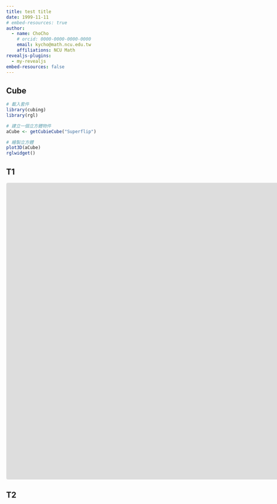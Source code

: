 ```yaml
---
title: test title
date: 1999-11-11
# embed-resources: true
author:
  - name: ChoCho
    # orcid: 0000-0000-0000-0000
    email: kycho@math.ncu.edu.tw
    affiliations: NCU Math
revealjs-plugins:
  - my-revealjs
embed-resources: false
---
```



## Cube

```r
# 載入套件
library(cubing)
library(rgl)

# 建立一個立方體物件
aCube <- getCubieCube("Superflip")

# 繪製立方體
plot3D(aCube)
rglwidget()
```

## T1

<iframe src="https://www.geogebra.org/classic/ner9prnc?embed" width="1800" height="800" allowfullscreen style="border: 1px solid #e4e4e4;border-radius: 4px;" frameborder="0"></iframe>

## T2